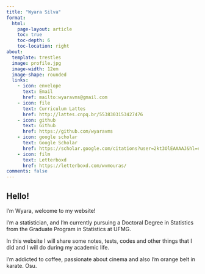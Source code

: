 ---
title: "Wyara Silva"
format:
  html:
    page-layout: article
    toc: true
    toc-depth: 6
    toc-location: right
about:
  template: trestles
  image: profile.jpg
  image-width: 12em
  image-shape: rounded
  links:
    - icon: envelope
      text: Email
      href: mailto:wyaravms@gmail.com  
    - icon: file
      text: Curriculum Lattes
      href: http://lattes.cnpq.br/5538303153427476
    - icon: github
      text: Github
      href: https://github.com/wyaravms
    - icon: google scholar
      text: Google Scholar
      href: https://scholar.google.com/citations?user=2kt3OlEAAAAJ&hl=en
    - icon: film
      text: Letterboxd
      href: https://letterboxd.com/wvmouras/
comments: false
---

## Hello!

I'm Wyara, welcome to my website!

I'm a statistician, and I'm currently pursuing a Doctoral Degree in Statistics from the Graduate Program in Statistics at UFMG.

In this website I will share some notes, tests, codes and other things that I did and I will do during my academic life.

I'm addicted to coffee, passionate about cinema and also I'm orange belt in karate. Osu.
